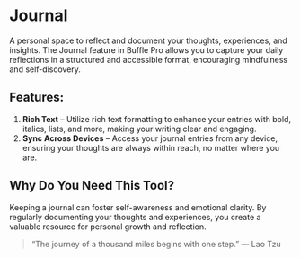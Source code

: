 # Journal

A personal space to reflect and document your thoughts, experiences, and insights. The Journal feature in Buffle Pro allows you to capture your daily reflections in a structured and accessible format, encouraging mindfulness and self-discovery.

## Features:
1. **Rich Text** – Utilize rich text formatting to enhance your entries with bold, italics, lists, and more, making your writing clear and engaging.
2. **Sync Across Devices** – Access your journal entries from any device, ensuring your thoughts are always within reach, no matter where you are.

## Why Do You Need This Tool?
Keeping a journal can foster self-awareness and emotional clarity. By regularly documenting your thoughts and experiences, you create a valuable resource for personal growth and reflection.
>“The journey of a thousand miles begins with one step.” — Lao Tzu
